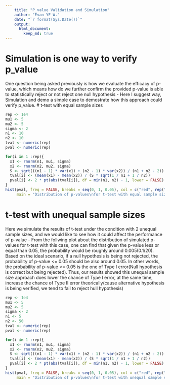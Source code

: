 ```yaml
---  
    title: "P_value Validation and Simulation"  
    author: "Evan YF W."  
    date: "`r format(Sys.Date())`"
    output: 
      html_document:
        keep_md: true
---  
```


# Simulation is one way to verify p_value
One question being asked previously is how we evaluate the efficacy of p-value, which means how do we further confirm the provided p-value is able to statistically reject or not reject one null hypothesis - Here I suggest way, Simulation and demo a simple case to demostrate how this approach could verify p_value.
# t-test with equal sample sizes
```r
rep <- 1e4
mu1 <- 5
mu2 <- 5
sigma <- 2
n1 <- 10
n2 <- 10
tval <- numeric(rep)
pval <- numeric(rep)

for(i in 1 :rep){
  x1 <- rnorm(n1, mu1, sigma)
  x2 <- rnorm(n2, mu2, sigma)
  S <- sqrt(((n1 - 1) * var(x1) + (n2 - 1) * var(x2)) / (n1 + n2 - 2))
  tval[i] <- (mean(x1) - mean(x2)) / (S * sqrt(1 / n1 + 1 / n2))
  pval[i] <- 2 * pt(abs(tval[i]), df = min(n1, n2) - 1, lower = FALSE)
}
hist(pval, freq = FALSE, breaks = seq(0, 1, 0.05), col = c("red", rep("white", 19)),
     main = "Distribution of p-values\nfor t-test with equal sample size")
```

# t-test with unequal sample sizes
Here we simulate the results of t-test under the condition with 2 unequal sample sizes, and we would like to see how it could affect the performance of p-value - From the follwing plot about the distribution of simulated p-values for t-test with this case, one can find that given the p-value less or equal than 0.05, the probability would be roughly around 0.005(0.1/20). Based on the ideal scenario, if a null hypothesis is being not rejected, the probability of p-value <= 0.05 should be also around 0.05. In other words, the probability of p-value <= 0.05 is the one of Type I error(Null hypothesis is correct but being rejected). Thus, our results showed this unequal sample size approach does lower the chance of Type I error, at the same time, increase the chance of Type II error theorically(cause alternative hypothesis is being verified, we tend to fail to reject hull hypothesis)
```r
rep <- 1e4
mu1 <- 5
mu2 <- 5
sigma <- 2
n1 <- 5
n2 <- 50
tval <- numeric(rep)
pval <- numeric(rep)

for(i in 1 :rep){
  x1 <- rnorm(n1, mu1, sigma)
  x2 <- rnorm(n2, mu2, sigma)
  S <- sqrt(((n1 - 1) * var(x1) + (n2 - 1) * var(x2)) / (n1 + n2 - 2))
  tval[i] <- (mean(x1) - mean(x2)) / (S * sqrt(1 / n1 + 1 / n2))
  pval[i] <- 2 * pt(abs(tval[i]), df = min(n1, n2) - 1, lower = FALSE)
}
hist(pval, freq = FALSE, breaks = seq(0, 1, 0.05), col = c("red", rep("white", 19)),
     main = "Distribution of p-values\nfor t-test with unequal sample size")
```


